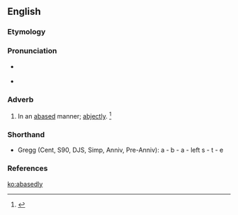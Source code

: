 ==English==

===Etymology===
{{suffix|abased|ly}}

===Pronunciation===
* {{a|RP}} {{IPA|/əˈbeɪs.ɪd.li/}}
* {{a|GenAm}} {{IPA|/əˈbeɪs.əd.li/}}

===Adverb===
{{en-adv}}

# In an [[abase]]d manner; [[abjectly]]. {{defdate|First attested from 1350 to 1470.}}<ref>{{R:SOED5|page=2}}</ref>

===Shorthand===
* Gregg (Cent, S90, DJS, Simp, Anniv, Pre-Anniv): a - b - a - left s - t - e

===References===
<references/>

[[ko:abasedly]]